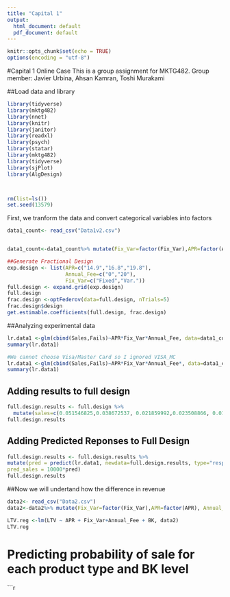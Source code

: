 ---
title: "Capital 1"
output:
  html_document: default
  pdf_document: default
---

```{r setup, include=FALSE}
knitr::opts_chunk$set(echo = TRUE)
options(encoding = "utf-8")

```

#Capital 1 Online Case
 This is a group assignment for MKTG482. 
 Group member: Javier Urbina, Ahsan Kamran, Toshi Murakami
 
##Load data and library
```{r}

library(tidyverse)
library(mktg482)
library(nnet)
library(knitr)
library(janitor)
library(readxl)
library(psych)
library(statar)
library(mktg482)
library(tidyverse)
library(sjPlot)
library(AlgDesign)



rm(list=ls())
set.seed(13579)

```
First, we tranform the data and convert categorical variables into factors

```{r}
data1_count<- read_csv("Data1v2.csv")


data1_count<-data1_count%>% mutate(Fix_Var=factor(Fix_Var),APR=factor(APR), Annual_Fee=factor(Annual_Fee))

```

```{r}
##Generate Fractional Design
exp.design <- list(APR=c("14.9","16.8","19.8"),
                   Annual_Fee=c("0","20"),
                   Fix_Var=c("Fixed","Var."))
full.design <- expand.grid(exp.design)
full.design
frac.design <-optFederov(data=full.design, nTrials=5)
frac.design$design
get.estimable.coefficients(full.design, frac.design)

```

##Analyzing experimental data
```{r}
lr.data1 <-glm(cbind(Sales,Fails)~APR*Fix_Var*Annual_Fee, data=data1_count, family=binomial)
summary(lr.data1)

#We cannot choose Visa/Master Card so I ignored VISA_MC
lr.data1 <-glm(cbind(Sales,Fails)~APR*Fix_Var*Annual_Fee*, data=data1_count, family=binomial)
summary(lr.data1)


```

## Adding results to full design
```{r}
full.design.results <- full.design %>%
  mutate(sales=c(0.051546825,0.038672537, 0.021859992,0.023508866, 0.010550595, 0.004584047, NA,NA,NA,0.01617592,NA,NA))
full.design.results

```

## Adding Predicted Reponses to Full Design
```{r}
full.design.results <- full.design.results %>%
mutate(pred = predict(lr.data1, newdata=full.design.results, type="response"),
pred_sales = 10000*pred)
full.design.results

```
##Now we will undertand how the difference in revenue

```{r}
data2<- read_csv("Data2.csv")
data2<-data2%>% mutate(Fix_Var=factor(Fix_Var),APR=factor(APR), Annual_Fee=factor(Annual_Fee),  `BK`=factor(`BK`))

LTV.reg <-lm(LTV ~ APR + Fix_Var+Annual_Fee + BK, data2)
LTV.reg

```

# Predicting probability of sale for each product type and BK level
```{r}

